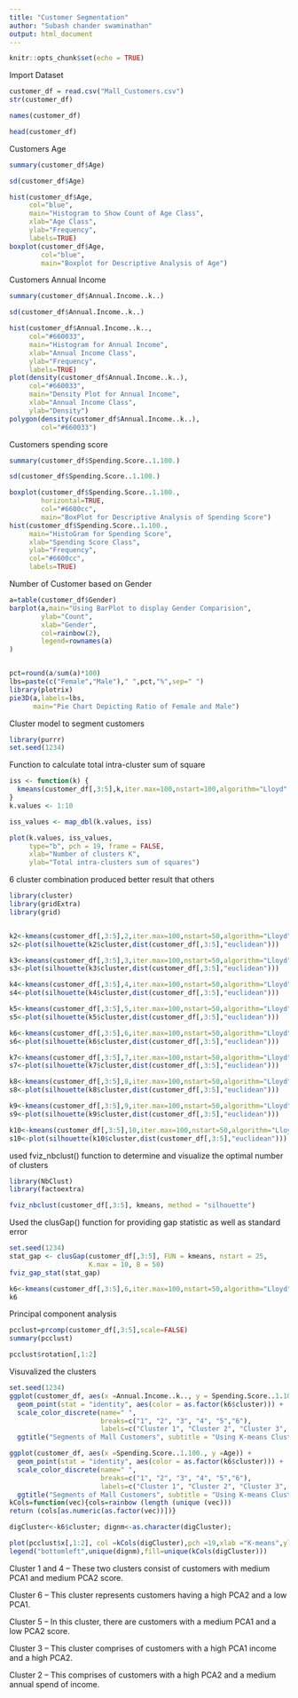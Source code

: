 ---
title: "Customer Segmentation"
author: "Subash chander swaminathan"
output: html_document
---

```{r setup, include=FALSE}
knitr::opts_chunk$set(echo = TRUE)
```
Import Dataset
```{r}
customer_df = read.csv("Mall_Customers.csv")
str(customer_df)
```


```{r}
names(customer_df)
```
```{r}
head(customer_df)
```
Customers Age
```{r}
summary(customer_df$Age)
```
```{r}
sd(customer_df$Age)
```
```{r}
hist(customer_df$Age,
     col="blue",
     main="Histogram to Show Count of Age Class",
     xlab="Age Class",
     ylab="Frequency",
     labels=TRUE)
boxplot(customer_df$Age,
        col="blue",
        main="Boxplot for Descriptive Analysis of Age")
```


Customers Annual Income
```{r}
summary(customer_df$Annual.Income..k..)
```
```{r}
sd(customer_df$Annual.Income..k..)
```
```{r}
hist(customer_df$Annual.Income..k..,
     col="#660033",
     main="Histogram for Annual Income",
     xlab="Annual Income Class",
     ylab="Frequency",
     labels=TRUE)
plot(density(customer_df$Annual.Income..k..),
     col="#660033",
     main="Density Plot for Annual Income",
     xlab="Annual Income Class",
     ylab="Density")
polygon(density(customer_df$Annual.Income..k..),
        col="#660033")
```


Customers spending score
```{r}
summary(customer_df$Spending.Score..1.100.)
```
```{r}
sd(customer_df$Spending.Score..1.100.)
```
```{r}
boxplot(customer_df$Spending.Score..1.100.,
        horizontal=TRUE,
        col="#6600cc",
        main="BoxPlot for Descriptive Analysis of Spending Score")
hist(customer_df$Spending.Score..1.100.,
     main="HistoGram for Spending Score",
     xlab="Spending Score Class",
     ylab="Frequency",
     col="#6600cc",
     labels=TRUE)
```


Number of Customer based on Gender
```{r}
a=table(customer_df$Gender)
barplot(a,main="Using BarPlot to display Gender Comparision",
        ylab="Count",
        xlab="Gender",
        col=rainbow(2),
        legend=rownames(a)
)


pct=round(a/sum(a)*100)
lbs=paste(c("Female","Male")," ",pct,"%",sep=" ")
library(plotrix)
pie3D(a,labels=lbs,
      main="Pie Chart Depicting Ratio of Female and Male")
```
Cluster model to segment customers
```{r}
library(purrr)
set.seed(1234)
```

Function to calculate total intra-cluster sum of square
```{r}
iss <- function(k) {
  kmeans(customer_df[,3:5],k,iter.max=100,nstart=100,algorithm="Lloyd" )$tot.withinss
}
k.values <- 1:10

iss_values <- map_dbl(k.values, iss)

plot(k.values, iss_values,
     type="b", pch = 19, frame = FALSE, 
     xlab="Number of clusters K",
     ylab="Total intra-clusters sum of squares")
```
6 cluster combination produced better result that others
```{r}
library(cluster) 
library(gridExtra)
library(grid)


k2<-kmeans(customer_df[,3:5],2,iter.max=100,nstart=50,algorithm="Lloyd")
s2<-plot(silhouette(k2$cluster,dist(customer_df[,3:5],"euclidean")))

k3<-kmeans(customer_df[,3:5],3,iter.max=100,nstart=50,algorithm="Lloyd")
s3<-plot(silhouette(k3$cluster,dist(customer_df[,3:5],"euclidean")))

k4<-kmeans(customer_df[,3:5],4,iter.max=100,nstart=50,algorithm="Lloyd")
s4<-plot(silhouette(k4$cluster,dist(customer_df[,3:5],"euclidean")))

k5<-kmeans(customer_df[,3:5],5,iter.max=100,nstart=50,algorithm="Lloyd")
s5<-plot(silhouette(k5$cluster,dist(customer_df[,3:5],"euclidean")))

k6<-kmeans(customer_df[,3:5],6,iter.max=100,nstart=50,algorithm="Lloyd")
s6<-plot(silhouette(k6$cluster,dist(customer_df[,3:5],"euclidean")))

k7<-kmeans(customer_df[,3:5],7,iter.max=100,nstart=50,algorithm="Lloyd")
s7<-plot(silhouette(k7$cluster,dist(customer_df[,3:5],"euclidean")))

k8<-kmeans(customer_df[,3:5],8,iter.max=100,nstart=50,algorithm="Lloyd")
s8<-plot(silhouette(k8$cluster,dist(customer_df[,3:5],"euclidean")))

k9<-kmeans(customer_df[,3:5],9,iter.max=100,nstart=50,algorithm="Lloyd")
s9<-plot(silhouette(k9$cluster,dist(customer_df[,3:5],"euclidean")))

k10<-kmeans(customer_df[,3:5],10,iter.max=100,nstart=50,algorithm="Lloyd")
s10<-plot(silhouette(k10$cluster,dist(customer_df[,3:5],"euclidean")))
```
used fviz_nbclust() function to determine and visualize the optimal number of clusters

```{r}
library(NbClust)
library(factoextra)

fviz_nbclust(customer_df[,3:5], kmeans, method = "silhouette")
```
Used the clusGap() function for providing gap statistic as well as standard error
```{r}
set.seed(1234)
stat_gap <- clusGap(customer_df[,3:5], FUN = kmeans, nstart = 25,
                    K.max = 10, B = 50)
fviz_gap_stat(stat_gap)
```

```{r}
k6<-kmeans(customer_df[,3:5],6,iter.max=100,nstart=50,algorithm="Lloyd")
k6
```

 Principal component analysis
```{r}
pcclust=prcomp(customer_df[,3:5],scale=FALSE)
summary(pcclust)
```


```{r}
pcclust$rotation[,1:2]
```

Visuvalized the clusters
```{r}
set.seed(1234)
ggplot(customer_df, aes(x =Annual.Income..k.., y = Spending.Score..1.100.)) + 
  geom_point(stat = "identity", aes(color = as.factor(k6$cluster))) +
  scale_color_discrete(name=" ",
                       breaks=c("1", "2", "3", "4", "5","6"),
                       labels=c("Cluster 1", "Cluster 2", "Cluster 3", "Cluster 4", "Cluster 5","Cluster 6")) +
  ggtitle("Segments of Mall Customers", subtitle = "Using K-means Clustering")

ggplot(customer_df, aes(x =Spending.Score..1.100., y =Age)) + 
  geom_point(stat = "identity", aes(color = as.factor(k6$cluster))) +
  scale_color_discrete(name=" ",
                       breaks=c("1", "2", "3", "4", "5","6"),
                       labels=c("Cluster 1", "Cluster 2", "Cluster 3", "Cluster 4", "Cluster 5","Cluster 6")) +
  ggtitle("Segments of Mall Customers", subtitle = "Using K-means Clustering")
kCols=function(vec){cols=rainbow (length (unique (vec)))
return (cols[as.numeric(as.factor(vec))])}

digCluster<-k6$cluster; dignm<-as.character(digCluster);  

plot(pcclust$x[,1:2], col =kCols(digCluster),pch =19,xlab ="K-means",ylab="classes")
legend("bottomleft",unique(dignm),fill=unique(kCols(digCluster)))
```
Cluster 1 and 4 – These two clusters consist of customers with medium PCA1 and medium PCA2 score.

Cluster 6 – This cluster represents customers having a high PCA2 and a low PCA1.

Cluster 5 – In this cluster, there are customers with a medium PCA1 and a low PCA2 score.

Cluster 3 – This cluster comprises of customers with a high PCA1 income and a high PCA2.

Cluster 2 – This comprises of customers with a high PCA2 and a medium annual spend of income.

